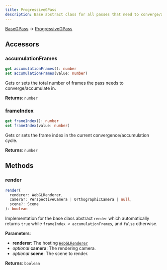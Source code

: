```yaml
---
title: ProgressiveGPass
description: Base abstract class for all passes that need to converge/accumulate over more than one frame.
---
```


[BaseGPass](/developers/viewer/rendering-pipeline-api/base-g-pass-api) -> [ProgressiveGPass](/developers/viewer/rendering-pipeline-api/progressive-g-pass-api)

## Accessors

### accumulationFrames

```typescript
get accumulationFrames(): number
set accumulationFrames(value: number)
```

Gets or sets the total number of frames the pass needs to converge/accumulate in.

**Returns**: `number`

### frameIndex

```typescript
get frameIndex(): number
set frameIndex(value: number)
```

Gets or sets the frame index in the current convergence/accumulation cycle.

**Returns**: `number`

## Methods

### render

```typescript
render(
  renderer: WebGLRenderer,
  camera?: PerspectiveCamera | OrthographicCamera | null,
  scene?: Scene
): boolean
```

Implementation for the base class abstract `render` which automatically returns `true` while `frameIndex < accumulationFrames`, and `false` otherwise.

**Parameters**:

- **renderer**: The hosting [`WebGLRenderer`](https://threejs.org/docs/index.html?q=webgl#api/en/renderers/WebGLRenderer)
- *optional* **camera**: The rendering camera.
- *optional* **scene**: The scene to render.

**Returns**: `boolean` 